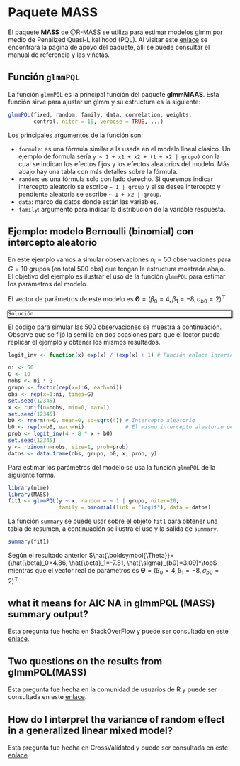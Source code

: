# Paquete **MASS** {#pac-MASS}

El paquete **MASS** de @R-MASS se utiliza para estimar modelos glmm por medio de Penalized Quasi-Likelihood (PQL). Al visitar este [enlace](https://cran.r-project.org/web/packages/MASS/) se encontrará la página de apoyo del paquete, allí se puede consultar el manual de referencia y las viñetas.

## Función `glmmPQL`

La función `glmmPQL` es la principal función del paquete **glmmMAAS**. Esta función sirve para ajustar un glmm y su estructura es la siguiente:

```r
glmmPQL(fixed, random, family, data, correlation, weights,
        control, niter = 10, verbose = TRUE, ...)
```

Los principales argumentos de la función son:

-   `formula`: es una fórmula similar a la usada en el modelo lineal clásico. Un ejemplo de fórmula sería `y ~ 1 + x1 + x2 + (1 + x2 | grupo)` con la cual se indican los efectos fijos y los efectos aleatorios del modelo. Más abajo hay una tabla con más detalles sobre la fórmula.
-   `random`: es una fórmula solo con lado derecho. Si queremos indicar intercepto aleatorio se escribe `~ 1 | group` y si se desea intercepto y pendiente aleatoria se escribe `~ 1 + x2 | group`.
-   `data`: marco de datos donde están las variables.
-   `family`: argumento para indicar la distribución de la variable respuesta.

## Ejemplo: modelo Bernoulli (binomial) con intercepto aleatorio {.unnumbered}

En este ejemplo vamos a simular observaciones $n_i=50$ observaciones para $G=10$ grupos (en total 500 obs) que tengan la estructura mostrada abajo. El objetivo del ejemplo es ilustrar el uso de la función `glmmPQL` para estimar los parámetros del modelo.

```{=tex}
\begin{align*} 
y_{ij} | b_0 &\sim  \text{Bernoulli}(\mu_{ij}) \\ 
\text{logit}(\mu_{ij}) &= 4 - 8 x_{ij} + b_{0i} \\
b_{0} &\sim N(0, \sigma^2_{b0}=4) \\
x_{ij} &\sim U(0, 1)
\end{align*}
```
El vector de parámetros de este modelo es $\boldsymbol{\Theta}=(\beta_0=4, \beta_1=-8, \sigma_{b0}=2)^\top$.

::: {style="-moz-box-shadow: 1px 1px 3px 2px #000000;
  -webkit-box-shadow: 1px 1px 3px 2px #000000;
  box-shadow:         1px 1px 3px 2px #000000;"}
```block2
Solución.
```
:::

El código para simular las 500 observaciones se muestra a continuación. Observe que se fijó la semilla en dos ocasiones para que el lector pueda replicar el ejemplo y obtener los mismos resultados.

```r
logit_inv <- function(x) exp(x) / (exp(x) + 1) # Función enlace inversa

ni <- 50
G <- 10
nobs <- ni * G
grupo <- factor(rep(x=1:G, each=ni))
obs <- rep(x=1:ni, times=G)
set.seed(12345)
x <- runif(n=nobs, min=0, max=1)
set.seed(12345)
b0 <- rnorm(n=G, mean=0, sd=sqrt(4)) # Intercepto aleatorio
b0 <- rep(x=b0, each=ni)             # El mismo intercepto aleatorio pero repetido
prob <- logit_inv(4 - 8 * x + b0)
set.seed(12345)
y <- rbinom(n=nobs, size=1, prob=prob)
datos <- data.frame(obs, grupo, b0, x, prob, y)
```

Para estimar los parámetros del modelo se usa la función `glmmPQL` de la siguiente forma.

```r
library(nlme)
library(MASS)
fit1 <- glmmPQL(y ~ x, random = ~ 1 | grupo, niter=20,
                family = binomial(link = "logit"), data = datos)
```

La función `summary` se puede usar sobre el objeto `fit1` para obtener una tabla de resumen, a continuación se ilustra el uso y la salida de `summary`.

```r
summary(fit1)
```

Según el resultado anterior $\hat{\boldsymbol{\Theta}}=(\hat{\beta}_0=4.86, \hat{\beta}_1=-7.81, \hat{\sigma}_{b0}=3.09)^\top$ mientras que el vector real de parámetros es $\boldsymbol{\Theta}=(\beta_0=4, \beta_1=-8, \sigma_{b0}=2)^\top$.

## what it means for AIC NA in glmmPQL (MASS) summary output?

Esta pregunta fue hecha en StackOverFlow y puede ser consultada en este [enlace](https://stackoverflow.com/questions/58713374/what-it-means-for-aic-na-in-glmmpql-mass-summary-output).

## Two questions on the results from glmmPQL(MASS)

Esta pregunta fue hecha en la comunidad de usuarios de R y puede ser consultada en este [enlace](https://stat.ethz.ch/pipermail/r-help/2008-December/181845.html).

## How do I interpret the variance of random effect in a generalized linear mixed model?

Esta pregunta fue hecha en CrossValidated y puede ser consultada en este [enlace](https://stats.stackexchange.com/questions/130313/how-do-i-interpret-the-variance-of-random-effect-in-a-generalized-linear-mixed-m).
